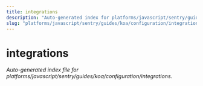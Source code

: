 ```yaml
---
title: integrations
description: "Auto-generated index for platforms/javascript/sentry/guides/koa/configuration/integrations"
slug: "platforms/javascript/sentry/guides/koa/configuration/integrations"
---
```


# integrations

_Auto-generated index file for platforms/javascript/sentry/guides/koa/configuration/integrations._
